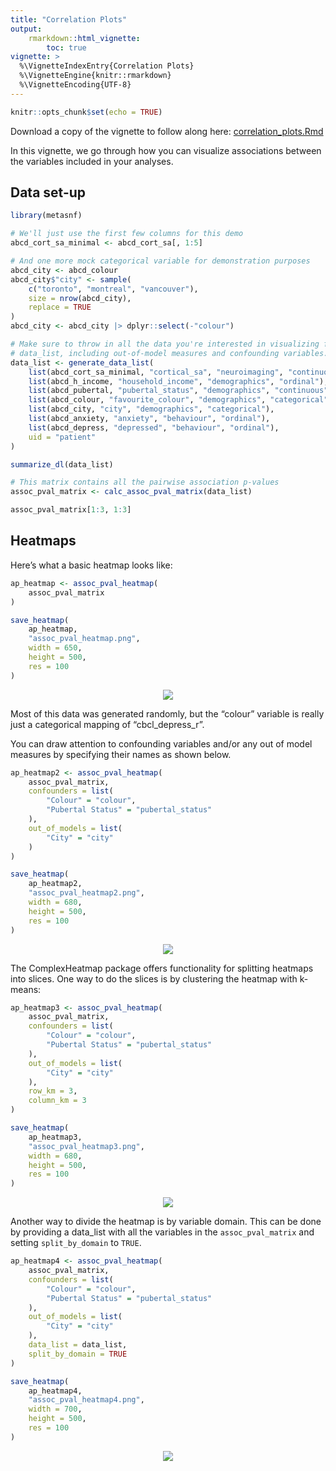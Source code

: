 ```yaml
---
title: "Correlation Plots"
output:
    rmarkdown::html_vignette:
        toc: true
vignette: >
  %\VignetteIndexEntry{Correlation Plots}
  %\VignetteEngine{knitr::rmarkdown}
  %\VignetteEncoding{UTF-8}
---
```


```r
knitr::opts_chunk$set(echo = TRUE)
```

Download a copy of the vignette to follow along here: [correlation_plots.Rmd](https://raw.githubusercontent.com/BRANCHlab/metasnf/main/vignettes/correlation_plots.Rmd)

In this vignette, we go through how you can visualize associations between the variables included in your analyses.

## Data set-up

```r
library(metasnf)

# We'll just use the first few columns for this demo
abcd_cort_sa_minimal <- abcd_cort_sa[, 1:5]

# And one more mock categorical variable for demonstration purposes
abcd_city <- abcd_colour
abcd_city$"city" <- sample(
    c("toronto", "montreal", "vancouver"),
    size = nrow(abcd_city),
    replace = TRUE
)
abcd_city <- abcd_city |> dplyr::select(-"colour")

# Make sure to throw in all the data you're interested in visualizing for this
# data_list, including out-of-model measures and confounding variables.
data_list <- generate_data_list(
    list(abcd_cort_sa_minimal, "cortical_sa", "neuroimaging", "continuous"),
    list(abcd_h_income, "household_income", "demographics", "ordinal"),
    list(abcd_pubertal, "pubertal_status", "demographics", "continuous"),
    list(abcd_colour, "favourite_colour", "demographics", "categorical"),
    list(abcd_city, "city", "demographics", "categorical"),
    list(abcd_anxiety, "anxiety", "behaviour", "ordinal"),
    list(abcd_depress, "depressed", "behaviour", "ordinal"),
    uid = "patient"
)

summarize_dl(data_list)

# This matrix contains all the pairwise association p-values
assoc_pval_matrix <- calc_assoc_pval_matrix(data_list)

assoc_pval_matrix[1:3, 1:3]
```

## Heatmaps

Here's what a basic heatmap looks like:

```r
ap_heatmap <- assoc_pval_heatmap(
    assoc_pval_matrix
)

save_heatmap(
    ap_heatmap,
    "assoc_pval_heatmap.png",
    width = 650,
    height = 500,
    res = 100
)
```

<center>
![](https://raw.githubusercontent.com/BRANCHlab/metasnf/main/media/assoc_pval_heatmap.png)
</center>

Most of this data was generated randomly, but the "colour" variable is really just a categorical mapping of "cbcl_depress_r".

You can draw attention to confounding variables and/or any out of model measures by specifying their names as shown below.

```r
ap_heatmap2 <- assoc_pval_heatmap(
    assoc_pval_matrix,
    confounders = list(
        "Colour" = "colour",
        "Pubertal Status" = "pubertal_status"
    ),
    out_of_models = list(
        "City" = "city"
    )
)

save_heatmap(
    ap_heatmap2,
    "assoc_pval_heatmap2.png",
    width = 680,
    height = 500,
    res = 100
)
```

<center>
![](https://raw.githubusercontent.com/BRANCHlab/metasnf/main/media/assoc_pval_heatmap2.png)
</center>

The ComplexHeatmap package offers functionality for splitting heatmaps into slices.
One way to do the slices is by clustering the heatmap with k-means:

```r
ap_heatmap3 <- assoc_pval_heatmap(
    assoc_pval_matrix,
    confounders = list(
        "Colour" = "colour",
        "Pubertal Status" = "pubertal_status"
    ),
    out_of_models = list(
        "City" = "city"
    ),
    row_km = 3,
    column_km = 3
)

save_heatmap(
    ap_heatmap3,
    "assoc_pval_heatmap3.png",
    width = 680,
    height = 500,
    res = 100
)
```

<center>
![](https://raw.githubusercontent.com/BRANCHlab/metasnf/main/media/assoc_pval_heatmap3.png)
</center>

Another way to divide the heatmap is by variable domain.
This can be done by providing a data_list with all the variables in the `assoc_pval_matrix` and setting `split_by_domain` to `TRUE`.

```r
ap_heatmap4 <- assoc_pval_heatmap(
    assoc_pval_matrix,
    confounders = list(
        "Colour" = "colour",
        "Pubertal Status" = "pubertal_status"
    ),
    out_of_models = list(
        "City" = "city"
    ),
    data_list = data_list,
    split_by_domain = TRUE
)

save_heatmap(
    ap_heatmap4,
    "assoc_pval_heatmap4.png",
    width = 700,
    height = 500,
    res = 100
)
```

<center>
![](https://raw.githubusercontent.com/BRANCHlab/metasnf/main/media/assoc_pval_heatmap4.png)
</center>
